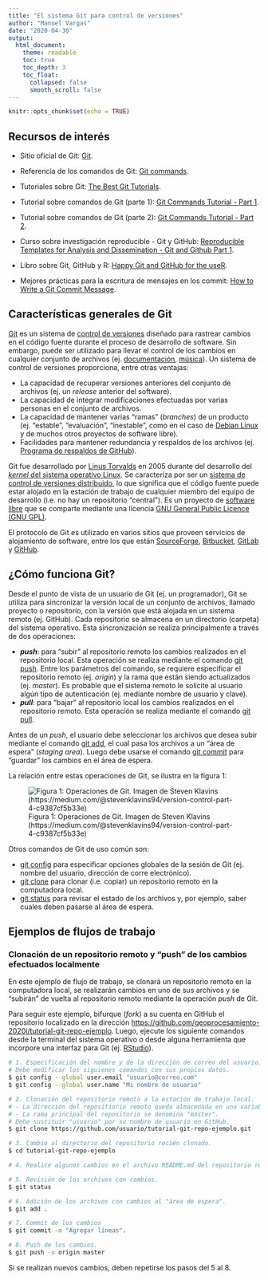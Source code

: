```yaml
---
title: "El sistema Git para control de versiones"
author: "Manuel Vargas"
date: "2020-04-30"
output:
  html_document:
    theme: readable    
    toc: true
    toc_depth: 3
    toc_float:
      collapsed: false
      smooth_scroll: false    
---
```


```r
knitr::opts_chunk$set(echo = TRUE)
```

## Recursos de interés
* Sitio oficial de Git: [Git](https://git-scm.com/).
* Referencia de los comandos de Git: [Git commands](https://git-scm.com/docs/git#_git_commands).

* Tutoriales sobre Git: [The Best Git Tutorials](https://www.freecodecamp.org/news/best-git-tutorial/).

* Tutorial sobre comandos de Git (parte 1): [Git Commands Tutorial - Part 1](https://kolosek.com/git-commands-tutorial-part1/).
* Tutorial sobre comandos de Git (parte 2): [Git Commands Tutorial - Part 2](https://kolosek.com/git-commands-tutorial-part2/).

* Curso sobre investigación reproducible - Git y GitHub: [Reproducible Templates for Analysis and Dissemination - Git and Github Part 1](https://www.coursera.org/learn/reproducible-templates-analysis/lecture/Cg6k7/git-and-github-part-1).

* Libro sobre Git, GitHub y R: [Happy Git and GitHub for the useR](https://happygitwithr.com/).

* Mejores prácticas para la escritura de mensajes en los commit: [How to Write a Git Commit Message](https://chris.beams.io/posts/git-commit/).

## Características generales de Git
[Git](https://git-scm.com/) es un sistema de [control de versiones](https://en.wikipedia.org/wiki/Version_control) diseñado para rastrear cambios en el código fuente durante el proceso de desarrollo de software. Sin embargo, puede ser utilizado para llevar el control de los cambios en cualquier conjunto de archivos (ej. [documentación](https://guides.github.com/features/wikis/), [música](https://techcrunch.com/2013/10/09/splice-music/)). Un sistema de control de versiones proporciona, entre otras ventajas:

* La capacidad de recuperar versiones anteriores del conjunto de archivos (ej. un _release_ anterior del software).
* La capacidad de integrar modificaciones efectuadas por varias personas en el conjunto de archivos.
* La capacidad de mantener varias "ramas" (_branches_) de un producto (ej. "estable", "evaluación", "inestable", como en el caso de [Debian Linux](https://www.debian.org/releases/) y de muchos otros proyectos de software libre).
* Facilidades para mantener redundancia y respaldos de los archivos (ej. [Programa de respaldos de GitHub](https://archiveprogram.github.com/)).

Git fue desarrollado por [Linus Torvalds](https://en.wikipedia.org/wiki/Linus_Torvalds) en 2005 durante del desarrollo del [_kernel_ del sistema operativo Linux](https://en.wikipedia.org/wiki/Linux_kernel). Se caracteriza por ser un [sistema de control de versiones distribuido](https://en.wikipedia.org/wiki/Distributed_version_control), lo que significa que el código fuente puede estar alojado en la estación de trabajo de cualquier miembro del equipo de desarrollo (i.e. no hay un repositorio "central"). Es un proyecto de [software libre](https://en.wikipedia.org/wiki/Free_software) que se comparte mediante una licencia [GNU General Public Licence (GNU GPL)](https://www.gnu.org/licenses/old-licenses/gpl-2.0.html).

El protocolo de Git es utilizado en varios sitios que proveen servicios de alojamiento de software, entre los que están [SourceForge](https://sourceforge.net/), [Bitbucket](https://bitbucket.org/), [GitLab](https://about.gitlab.com/) y [GitHub](https://github.com/).

## ¿Cómo funciona Git?
Desde el punto de vista de un usuario de Git (ej. un programador), Git se utiliza para sincronizar la versión local de un conjunto de archivos, llamado proyecto o repositorio, con la versión que está alojada en un sistema remoto (ej. GitHub). Cada repositorio se almacena en un directorio (carpeta) del sistema operativo. Esta sincronización se realiza principalmente a través de dos operaciones:

* **_push_**: para "subir" al repositorio remoto los cambios realizados en el repositorio local. Esta operación se realiza mediante el comando [git push](https://git-scm.com/docs/git-push). Entre los parámetros del comando, se requiere especificar el repositorio remoto (ej. _origin_) y la rama que están siendo actualizados (ej. _master_). Es probable que el sistema remoto le solicite al usuario algún tipo de autenticación (ej. mediante nombre de usuario y clave).
* **_pull_**: para "bajar" al repositorio local los cambios realizados en el repositorio remoto. Esta operación se realiza mediante el comando [git pull](https://git-scm.com/docs/git-pull).

Antes de un _push_, el usuario debe seleccionar los archivos que desea subir mediante el comando [git add](https://git-scm.com/docs/git-add), el cual pasa los archivos a un "área de espera" (_staging area_). Luego debe usarse el comando [git commit](https://git-scm.com/docs/git-commit) para "guardar" los cambios en el área de espera.

La relación entre estas operaciones de Git, se ilustra en la figura 1:

![Figura 1: Operaciones de Git. Imagen de Steven Klavins (https://medium.com/@stevenklavins94/version-control-part-4-c9387cf5b33e)](img/git-push-pull.png)

Otros comandos de Git de uso común son:

* [git config](https://git-scm.com/docs/git-config) para especificar opciones globales de la sesión de Git (ej. nombre del usuario, dirección de corre electrónico).
* [git clone](https://git-scm.com/docs/git-clone) para clonar (i.e. copiar) un repositorio remoto en la computadora local.
* [git status](https://git-scm.com/docs/git-status) para revisar el estado de los archivos y, por ejemplo, saber cuales deben pasarse al área de espera.

## Ejemplos de flujos de trabajo
### Clonación de un repositorio remoto y "push" de los cambios efectuados localmente
En este ejemplo de flujo de trabajo, se clonará un repositorio remoto en la computadora local, se realizarán cambios en uno de sus archivos y se "subirán" de vuelta al repositorio remoto mediante la operación _push_ de Git.

Para seguir este ejemplo, bifurque (_fork_) a su cuenta en GitHub el repositorio localizado en la dirección [https://github.com/geoprocesamiento-2020i/tutorial-git-repo-ejemplo](https://github.com/geoprocesamiento-2020i/tutorial-git-repo-ejemplo). Luego, ejecute los siguiente comandos desde la terminal del sistema operativo o desde alguna herramienta que incorpore una interfaz para Git (ej. [RStudio](https://rstudio.com/)).

```bash
# 1. Especificación del nombre y de la dirección de correo del usuario.
# Debe modificar los siguienes comandos con sus propios datos.
$ git config --global user.email "usuario@correo.com"
$ git config --global user.name "Mi nombre de usuario"

# 2. Clonación del repositorio remoto a la estación de trabajo local.
# - La dirección del repositiorio remoto queda almacenada en una variable llamada "origin".
# - La rama principal del repositorio se denomina "master".
# Debe sustituir "usuario" por su nombre de usuario en GitHub.
$ git clone https://github.com/usuario/tutorial-git-repo-ejemplo.git

# 3. Cambio al directorio del repositorio recién clonado.
$ cd tutorial-git-repo-ejemplo

# 4. Realice algunos cambios en el archivo README.md del repositorio recién clonado (ej. agregue una nueva línea).

# 5. Revisión de los archivos con cambios.
$ git status

# 6. Adición de los archivos con cambios al "área de espera".
$ git add .

# 7. Commit de los cambios
$ git commit -m "Agregar líneas".

# 8. Push de los cambios.
$ git push -u origin master
```

Si se realizan nuevos cambios, deben repetirse los pasos del 5 al 8.